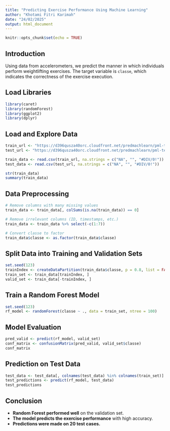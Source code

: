 ```yaml
---
title: "Predicting Exercise Performance Using Machine Learning"
author: "Khotami Fitri Karimah"
date: "24/02/2025"
output: html_document
---
```


```r
knitr::opts_chunk$set(echo = TRUE)
```

## Introduction
Using data from accelerometers, we predict the manner in which individuals perform weightlifting exercises. The target variable is `classe`, which indicates the correctness of the exercise execution.

## Load Libraries
```r
library(caret)
library(randomForest)
library(ggplot2)
library(dplyr)
```

## Load and Explore Data
```r
train_url <- "https://d396qusza40orc.cloudfront.net/predmachlearn/pml-training.csv"
test_url <- "https://d396qusza40orc.cloudfront.net/predmachlearn/pml-testing.csv"

train_data <- read.csv(train_url, na.strings = c("NA", "", "#DIV/0!"))
test_data <- read.csv(test_url, na.strings = c("NA", "", "#DIV/0!"))

str(train_data)
summary(train_data)
```

## Data Preprocessing
```r
# Remove columns with many missing values
train_data <- train_data[, colSums(is.na(train_data)) == 0]

# Remove irrelevant columns (ID, timestamps, etc.)
train_data <- train_data %>% select(-c(1:7))

# Convert classe to factor
train_data$classe <- as.factor(train_data$classe)
```

## Split Data into Training and Validation Sets
```r
set.seed(123)
trainIndex <- createDataPartition(train_data$classe, p = 0.8, list = FALSE)
train_set <- train_data[trainIndex, ]
valid_set <- train_data[-trainIndex, ]
```

## Train a Random Forest Model
```r
set.seed(123)
rf_model <- randomForest(classe ~ ., data = train_set, ntree = 100)
```

## Model Evaluation
```r
pred_valid <- predict(rf_model, valid_set)
conf_matrix <- confusionMatrix(pred_valid, valid_set$classe)
conf_matrix
```

## Prediction on Test Data
```r
test_data <- test_data[, colnames(test_data) %in% colnames(train_set)]
test_predictions <- predict(rf_model, test_data)
test_predictions
```

## Conclusion
- **Random Forest performed well** on the validation set.
- **The model predicts the exercise performance** with high accuracy.
- **Predictions were made on 20 test cases.**
